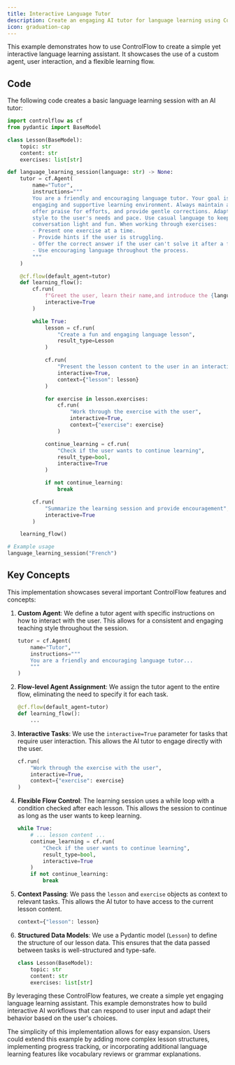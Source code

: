 ```yaml
---
title: Interactive Language Tutor
description: Create an engaging AI tutor for language learning using ControlFlow
icon: graduation-cap
---
```


This example demonstrates how to use ControlFlow to create a simple yet interactive language learning assistant. It showcases the use of a custom agent, user interaction, and a flexible learning flow.

## Code

The following code creates a basic language learning session with an AI tutor:

```python
import controlflow as cf
from pydantic import BaseModel

class Lesson(BaseModel):
    topic: str
    content: str
    exercises: list[str]

def language_learning_session(language: str) -> None:
    tutor = cf.Agent(
        name="Tutor",
        instructions="""
        You are a friendly and encouraging language tutor. Your goal is to create an 
        engaging and supportive learning environment. Always maintain a warm tone, 
        offer praise for efforts, and provide gentle corrections. Adapt your teaching 
        style to the user's needs and pace. Use casual language to keep the 
        conversation light and fun. When working through exercises:
        - Present one exercise at a time.
        - Provide hints if the user is struggling.
        - Offer the correct answer if the user can't solve it after a few attempts.
        - Use encouraging language throughout the process.
        """
    )

    @cf.flow(default_agent=tutor)
    def learning_flow():
        cf.run(
            f"Greet the user, learn their name,and introduce the {language} learning session",
            interactive=True
        )

        while True:
            lesson = cf.run(
                "Create a fun and engaging language lesson",
                result_type=Lesson
            )

            cf.run(
                "Present the lesson content to the user in an interactive and engaging way",
                interactive=True,
                context={"lesson": lesson}
            )

            for exercise in lesson.exercises:
                cf.run(
                    "Work through the exercise with the user",
                    interactive=True,
                    context={"exercise": exercise}
                )

            continue_learning = cf.run(
                "Check if the user wants to continue learning",
                result_type=bool,
                interactive=True
            )

            if not continue_learning:
                break

        cf.run(
            "Summarize the learning session and provide encouragement",
            interactive=True
        )

    learning_flow()

# Example usage
language_learning_session("French")
```

## Key Concepts

This implementation showcases several important ControlFlow features and concepts:

1. **Custom Agent**: We define a tutor agent with specific instructions on how to interact with the user. This allows for a consistent and engaging teaching style throughout the session.

   ```python
   tutor = cf.Agent(
       name="Tutor",
       instructions="""
       You are a friendly and encouraging language tutor...
       """
   )
   ```

2. **Flow-level Agent Assignment**: We assign the tutor agent to the entire flow, eliminating the need to specify it for each task.

   ```python
   @cf.flow(default_agent=tutor)
   def learning_flow():
       ...
   ```

3. **Interactive Tasks**: We use the `interactive=True` parameter for tasks that require user interaction. This allows the AI tutor to engage directly with the user.

   ```python
   cf.run(
       "Work through the exercise with the user",
       interactive=True,
       context={"exercise": exercise}
   )
   ```

4. **Flexible Flow Control**: The learning session uses a while loop with a condition checked after each lesson. This allows the session to continue as long as the user wants to keep learning.

   ```python
   while True:
       # ... lesson content ...
       continue_learning = cf.run(
           "Check if the user wants to continue learning",
           result_type=bool,
           interactive=True
       )
       if not continue_learning:
           break
   ```

5. **Context Passing**: We pass the `lesson` and `exercise` objects as context to relevant tasks. This allows the AI tutor to have access to the current lesson content.

   ```python
   context={"lesson": lesson}
   ```

6. **Structured Data Models**: We use a Pydantic model (`Lesson`) to define the structure of our lesson data. This ensures that the data passed between tasks is well-structured and type-safe.

   ```python
   class Lesson(BaseModel):
       topic: str
       content: str
       exercises: list[str]
   ```

By leveraging these ControlFlow features, we create a simple yet engaging language learning assistant. This example demonstrates how to build interactive AI workflows that can respond to user input and adapt their behavior based on the user's choices.

The simplicity of this implementation allows for easy expansion. Users could extend this example by adding more complex lesson structures, implementing progress tracking, or incorporating additional language learning features like vocabulary reviews or grammar explanations.